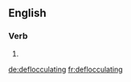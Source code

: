 ==English==

===Verb===
{{head|en|present participle}}

# {{present participle of|deflocculate|lang=en}}

[[de:deflocculating]]
[[fr:deflocculating]]